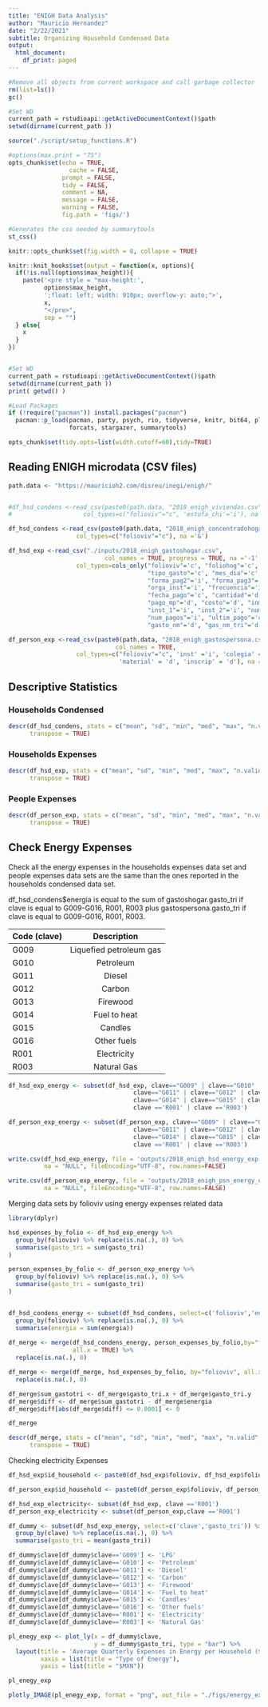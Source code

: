 ```yaml
---
title: "ENIGH Data Analysis"
author: "Mauricio Hernandez"
date: "2/22/2021"
subtitle: Organizing Household Condensed Data
output:
  html_document:
    df_print: paged
---
```


```r
#Remove all objects from current workspace and call garbage collector
rm(list=ls())
gc()

#Set WD
current_path = rstudioapi::getActiveDocumentContext()$path 
setwd(dirname(current_path ))
```

```r
source("./script/setup_functions.R")
```


```r
#options(max.print = "75")
opts_chunk$set(echo = TRUE,
	             cache = FALSE,
               prompt = FALSE,
               tidy = FALSE,
               comment = NA,
               message = FALSE,
               warning = FALSE,
               fig.path = 'figs/')
```

```r
#Generates the css needed by summarytools
st_css()
```

```r
knitr::opts_chunk$set(fig.width = 8, collapse = TRUE)

knitr::knit_hooks$set(output = function(x, options){
  if(!is.null(options$max_height)){
    paste('<pre style = "max-height:',
          options$max_height, 
          ';float: left; width: 910px; overflow-y: auto;">',
          x,
          "</pre>",
          sep = "")
  } else{
    x
  }
})


#Set WD
current_path = rstudioapi::getActiveDocumentContext()$path 
setwd(dirname(current_path ))
print( getwd() )

#Load Packages
if (!require("pacman")) install.packages("pacman")
  pacman::p_load(pacman, party, psych, rio, tidyverse, knitr, bit64, plotly, 
                 forcats, stargazer, summarytools)

opts_chunk$set(tidy.opts=list(width.cutoff=60),tidy=TRUE)
```

## Reading ENIGH microdata (CSV files)
```r
path.data <- "https://mauricioh2.com/disreu/inegi/enigh/"


#df_hsd_condens <-read_csv(paste0(path.data, "2018_enigh_viviendas.csv"), col_names = TRUE,
#                    col_types=c("folioviv"="c", 'estufa_chi'='i'), na ='&')

df_hsd_condens <-read_csv(paste0(path.data, "2018_enigh_concentradohogar.csv"), col_names = TRUE,
                   col_types=c("folioviv"="c"), na ='&')

```

```r
df_hsd_exp <-read_csv("./inputs/2018_enigh_gastoshogar.csv", 
                           col_names = TRUE, progress = TRUE, na ='-1',
                   col_types=cols_only("folioviv"='c', "foliohog"='c', "clave"='c',
                                       "tipo_gasto"='c', "mes_dia"='c', "forma_pag1"='i', 
                                       "forma_pag2"='i', "forma_pag3"='i', "lugar_comp"='i',
                                       "orga_inst"='i', "frecuencia"='i', "fecha_adqu"='c', 
                                       "fecha_pago"='c', "cantidad"='d', "gasto"='d',
                                       "pago_mp"='d', "costo"='d', "inmujer"='d',
                                       "inst_1"='i', "inst_2"='i', "num_meses"='i',
                                       "num_pagos"='i', "ultim_pago"='c', "gasto_tri"='d',
                                       "gasto_nm"='d', "gas_nm_tri"='d', "imujer_tri"='d'),)
```


```r
df_person_exp <-read_csv(paste0(path.data, "2018_enigh_gastospersona.csv"),
                              col_names = TRUE,
                   col_types=c("folioviv"="c", 'inst' ='i', 'colegia' = 'd', 
                               'material' = 'd', 'inscrip' = 'd'), na ='-1')
```

## Descriptive Statistics {.tabset}

### Households Condensed

```r
descr(df_hsd_condens, stats = c("mean", "sd", "min", "med", "max", "n.valid", "pct.valid"), 
      transpose = TRUE)
```

### Households Expenses

```r
descr(df_hsd_exp, stats = c("mean", "sd", "min", "med", "max", "n.valid", "pct.valid"), 
      transpose = TRUE)
```

### People Expenses
```r
descr(df_person_exp, stats = c("mean", "sd", "min", "med", "max", "n.valid", "pct.valid"), 
      transpose = TRUE)
```
## Check Energy Expenses

Check all the energy expenses in the households expenses data set and people expenses data sets are the same than the ones reported in the households condensed data set.

df_hsd_condens$energia is equal to the sum of gastoshogar.gasto_tri if clave is equal to G009-G016, R001, R003 plus 
gastospersona.gasto_tri if clave is equal to G009-G016, R001, R003.


|Code (clave) |    Description         |
| ----------- |:----------------------:|
|G009    	    |Liquefied petroleum gas |
|G010    	    |Petroleum               |
|G011    	    |Diesel                  |
|G012    	    |Carbon                  |
|G013    	    |Firewood                |
|G014    	    |Fuel to heat            |
|G015    	    |Candles                 |
|G016    	    |Other fuels             |
|R001    	    |Electricity             |
|R003    	    |Natural Gas			       |


```r
df_hsd_exp_energy <- subset(df_hsd_exp, clave=="G009" | clave=="G010" | 
                                   clave=="G011" | clave=="G012" | clave=="G013" | 
                                   clave=="G014" | clave=="G015" | clave=="G016" | 
                                   clave =='R001' | clave =='R003')

df_person_exp_energy <- subset(df_person_exp, clave=="G009" | clave=="G010" | 
                                   clave=="G011" | clave=="G012" | clave=="G013" | 
                                   clave=="G014" | clave=="G015" | clave=="G016" | 
                                   clave =='R001' | clave =='R003')
```


```r

write.csv(df_hsd_exp_energy, file = 'outputs/2018_enigh_hsd_energy_exp.csv',
          na = "NULL", fileEncoding="UTF-8", row.names=FALSE)

write.csv(df_person_exp_energy, file = 'outputs/2018_enigh_psn_energy_exp.csv',
          na = "NULL", fileEncoding="UTF-8", row.names=FALSE)
```


Merging data sets by folioviv using energy expenses related data
```r
library(dplyr)

hsd_expenses_by_folio <- df_hsd_exp_energy %>%
  group_by(folioviv) %>% replace(is.na(.), 0) %>% 
  summarise(gasto_tri = sum(gasto_tri)
)

person_expenses_by_folio <- df_person_exp_energy %>%
  group_by(folioviv) %>% replace(is.na(.), 0) %>% 
  summarise(gasto_tri = sum(gasto_tri)
)


df_hsd_condens_energy <- subset(df_hsd_condens, select=c('folioviv','energia')) %>%
  group_by(folioviv) %>% replace(is.na(.), 0) %>% 
  summarise(energia = sum(energia))
       
df_merge <- merge(df_hsd_condens_energy, person_expenses_by_folio,by="folioviv", 
                  all.x = TRUE) %>% 
  replace(is.na(.), 0)

df_merge <- merge(df_merge, hsd_expenses_by_folio, by="folioviv", all.x = TRUE) %>% 
  replace(is.na(.), 0)

df_merge$sum_gastotri <- df_merge$gasto_tri.x + df_merge$gasto_tri.y
df_merge$diff <- df_merge$sum_gastotri - df_merge$energia
df_merge$diff[abs(df_merge$diff) <= 0.0001] <- 0 

df_merge
```

```r
descr(df_merge, stats = c("mean", "sd", "min", "med", "max", "n.valid", "pct.valid"), 
      transpose = TRUE)
```


Checking electricity Expenses
```r
df_hsd_exp$id_household <- paste0(df_hsd_exp$folioviv, df_hsd_exp$foliohog)

df_person_exp$id_household <- paste0(df_person_exp$folioviv, df_person_exp$foliohog)

df_hsd_exp_electricity<- subset(df_hsd_exp, clave =='R001')
df_person_exp_electricity <- subset(df_person_exp,clave =='R001')
```


```r

df_dummy <- subset(df_hsd_exp_energy, select=c('clave','gasto_tri')) %>%
  group_by(clave) %>% replace(is.na(.), 0) %>% 
  summarise(gasto_tri = mean(gasto_tri))

df_dummy$clave[df_dummy$clave=='G009'] <- 'LPG'
df_dummy$clave[df_dummy$clave=='G010'] <- 'Petroleum'
df_dummy$clave[df_dummy$clave=='G011'] <- 'Diesel'
df_dummy$clave[df_dummy$clave=='G012'] <- 'Carbon'
df_dummy$clave[df_dummy$clave=='G013'] <- 'Firewood'
df_dummy$clave[df_dummy$clave=='G014'] <- 'Fuel to heat'
df_dummy$clave[df_dummy$clave=='G015'] <- 'Candles'
df_dummy$clave[df_dummy$clave=='G016'] <- 'Other fuels'
df_dummy$clave[df_dummy$clave=='R001'] <- 'Electricity'
df_dummy$clave[df_dummy$clave=='R003'] <- 'Natural Gas'

pl_enegy_exp <- plot_ly(x = df_dummy$clave, 
                        y = df_dummy$gasto_tri, type = "bar") %>%
  layout(title = 'Average Quarterly Expenses in Energy per Household ($MXN)',
         xaxis = list(title = "Type of Energy"), 
         yaxis = list(title = "$MXN"))

pl_enegy_exp

plotly_IMAGE(pl_enegy_exp, format = "png", out_file = "./figs/energy_expenses.png" )
```